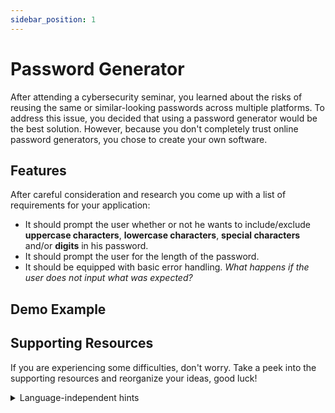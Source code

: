 ```yaml
---
sidebar_position: 1
---
```



# Password Generator

After attending a cybersecurity seminar, you learned about the risks of reusing the same or similar-looking passwords across multiple platforms. To address this issue, you decided that using a password generator would be the best solution. However, because you don't completely trust online password generators, you chose to create your own software.

## Features

After careful consideration and research you come up with a list of requirements for your application:

- It should prompt the user whether or not he wants to include/exclude **uppercase characters**, **lowercase characters**, **special characters** and/or **digits** in his password.
- It should prompt the user for the length of the password.
- It should be equipped with basic error handling. *What happens if the user does not input what was expected?*

## Demo Example
<AsciinemaWidget src="https://asciinema.org/a/CqssVysO4nivfjfThPXvwESBi.cast" rows={15} preload={true}/>

## Supporting Resources

If you are experiencing some difficulties, don't worry. Take a peek into the supporting resources and reorganize your ideas, good luck! 

<details>

<summary>Language-independent hints</summary>

- Think about constructing a character set with all character groups selected by the user. For example, if the user only wants numbers and special characters your program would **dynamically** create a character set only with numbers and special characters.

- Try to find a library of the programming language you are using that lets you generate random numbers. Then, based on that random number select a character from the character set. Do this as many times as the length requested by the user.

</details>